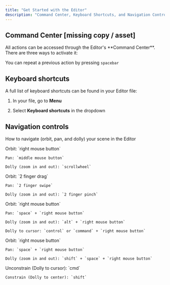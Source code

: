 ```yaml
---
title: "Get Started with the Editor"
description: "Command Center, Keyboard Shortcuts, and Navigation Controls"
---
```


## Command Center \[missing copy / asset]

<Accordion title="Using the Command Center" defaultOpen={false}>
  All actions can be accessed through the Editor's **Command Center**. There are three ways to activate it:
</Accordion>

You can repeat a previous action by pressing `spacebar`

## Keyboard shortcuts

A full list of keyboard shortcuts can be found in your Editor file:

1. In your file, go to **Menu**

2. Select **Keyboard shortcuts** in the dropdown

## Navigation controls

How to navigate (orbit, pan, and dolly) your scene in the Editor

<AccordionGroup>
  <Accordion title="Mouse controls" defaultOpen={false}>
    Orbit: `right mouse button`

    Pan: `middle mouse button`

    Dolly (zoom in and out): `scrollwheel`
  </Accordion>

  <Accordion title="Trackpad controls" defaultOpen={false}>
    Orbit: `2 finger drag`

    Pan: `2 finger swipe`

    Dolly (zoom in and out): `2 finger pinch`
  </Accordion>

  <Accordion title="Right Mouse button controls" defaultOpen={false}>
    Orbit: `right mouse button`

    Pan: `space` + `right mouse button`

    Dolly (zoom in and out): `alt` + `right mouse button`

    Dolly to cursor: `control` or `command` + `right mouse button`
  </Accordion>

  <Accordion title="Autoswitch controls" defaultOpen={false}>
    Orbit: `right mouse button`

    Pan: `space` + `right mouse button`

    Dolly (zoom in and out): `shift` + `space` + `right mouse button`
  </Accordion>

  <Accordion title="Modifier behaviors" defaultOpen={false}>
    Unconstrain (Dolly to cursor): `cmd`

    Constrain (Dolly to center): `shift`
  </Accordion>
</AccordionGroup>